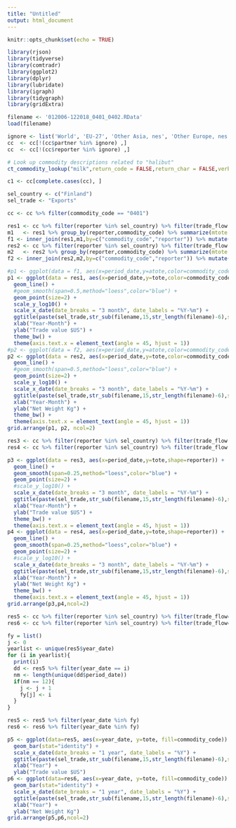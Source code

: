 ```yaml
---
title: "Untitled"
output: html_document
---
```


```r
knitr::opts_chunk$set(echo = TRUE)
```

```r
library(rjson)
library(tidyverse)
library(comtradr)
library(ggplot2)
library(dplyr)
library(lubridate)
library(igraph)
library(tidygraph)
library(gridExtra)
```

```r
filename <- '012006-122018_0401_0402.RData'
load(filename)
```

```r
ignore <- list('World', 'EU-27', 'Other Asia, nes', 'Other Europe, nes', 'Areas, nes')
cc  <- cc[!(cc$partner %in% ignore) ,]
cc  <- cc[!(cc$reporter %in% ignore) ,]
```

```r
# Look up commodity descriptions related to "halibut"
ct_commodity_lookup("milk",return_code = FALSE,return_char = FALSE,verbose = TRUE)
```


```r
c1 <- cc[complete.cases(cc), ]
```

```r
sel_country <- c("Finland")
sel_trade <- "Exports"
```

```r
cc <- cc %>% filter(commodity_code == "0401")
```

```r
res1 <- cc %>% filter(reporter %in% sel_country) %>% filter(trade_flow == sel_trade) %>% group_by(period_date,reporter,commodity_code) %>% summarize(tote = sum(trade_value_usd)) %>% ungroup()
m1   <- res1 %>% group_by(reporter,commodity_code) %>% summarize(mtote = mean(tote)) %>% ungroup()
f1 <- inner_join(res1,m1,by=c("commodity_code","reporter")) %>% mutate(atote = tote/mtote)
res2 <- cc %>% filter(reporter %in% sel_country) %>% filter(trade_flow == sel_trade) %>% group_by(period_date,reporter,commodity_code) %>% summarize(tote = sum(net_weight_kg)) %>% ungroup()
m2   <- res2 %>% group_by(reporter,commodity_code) %>% summarize(mtote = mean(tote)) %>% ungroup()
f2 <- inner_join(res2,m2,by=c("commodity_code","reporter")) %>% mutate(atote = tote/mtote)
```

```r
#p1 <- ggplot(data = f1, aes(x=period_date,y=atote,color=commodity_code,shape=reporter)) +
p1 <- ggplot(data = res1, aes(x=period_date,y=tote,color=commodity_code,shape=reporter)) +
  geom_line() +
  #geom_smooth(span=0.5,method="loess",color="blue") +
  geom_point(size=2) +
  scale_y_log10() +
  scale_x_date(date_breaks = "3 month", date_labels = "%Y-%m") +
  ggtitle(paste(sel_trade,str_sub(filename,15,str_length(filename)-6),sep=" ")) +
  xlab("Year-Month") +
  ylab("Trade value $US") +
  theme_bw() +
  theme(axis.text.x = element_text(angle = 45, hjust = 1))
#p2 <- ggplot(data = f2, aes(x=period_date,y=atote,color=commodity_code,shape=reporter)) +
p2 <- ggplot(data = res2, aes(x=period_date,y=tote,color=commodity_code,shape=reporter)) +  
  geom_line() +
  #geom_smooth(span=0.5,method="loess",color="blue") +
  geom_point(size=2) +
  scale_y_log10() +
  scale_x_date(date_breaks = "3 month", date_labels = "%Y-%m") +
  ggtitle(paste(sel_trade,str_sub(filename,15,str_length(filename)-6),sep=" ")) +
  xlab("Year-Month") +
  ylab("Net Weight Kg") +
  theme_bw() +
  theme(axis.text.x = element_text(angle = 45, hjust = 1))
grid.arrange(p1, p2, ncol=2)
```

```r
res3 <- cc %>% filter(reporter %in% sel_country) %>% filter(trade_flow == sel_trade) %>% group_by(period_date,reporter) %>% summarize(tote = sum(trade_value_usd)) %>% ungroup()
res4 <- cc %>% filter(reporter %in% sel_country) %>% filter(trade_flow == sel_trade) %>% group_by(period_date,reporter) %>% summarize(tote = sum(net_weight_kg)) %>% ungroup()
```

```r
p3 <- ggplot(data = res3, aes(x=period_date,y=tote,shape=reporter)) +
  geom_line() +
  geom_smooth(span=0.25,method="loess",color="blue") +
  geom_point(size=2) +
  #scale_y_log10() +
  scale_x_date(date_breaks = "3 month", date_labels = "%Y-%m") +
  ggtitle(paste(sel_trade,str_sub(filename,15,str_length(filename)-6),sep=" ")) +
  xlab("Year-Month") +
  ylab("Trade value $US") +
  theme_bw() +
  theme(axis.text.x = element_text(angle = 45, hjust = 1))
p4 <- ggplot(data = res4, aes(x=period_date,y=tote,shape=reporter)) +
  geom_line() +
  geom_smooth(span=0.25,method="loess",color="blue") +
  geom_point(size=2) +
  #scale_y_log10() +
  scale_x_date(date_breaks = "3 month", date_labels = "%Y-%m") +
  ggtitle(paste(sel_trade,str_sub(filename,15,str_length(filename)-6),sep=" ")) +
  xlab("Year-Month") +
  ylab("Net Weight Kg") +
  theme_bw() +
  theme(axis.text.x = element_text(angle = 45, hjust = 1))
grid.arrange(p3,p4,ncol=2)
```
```r
res5 <- cc %>% filter(reporter %in% sel_country) %>% filter(trade_flow==sel_trade) %>% group_by(period_date,reporter,commodity_code,year_date) %>% summarize(tote=sum(trade_value_usd)) %>% ungroup()
res6 <- cc %>% filter(reporter %in% sel_country) %>% filter(trade_flow==sel_trade) %>% group_by(period_date,reporter,commodity_code,year_date) %>% summarize(tote=sum(net_weight_kg)) %>% ungroup()
```

```r
fy = list()
j <- 0
yearlist <- unique(res5$year_date)
for (i in yearlist){
  print(i)
  dd <- res5 %>% filter(year_date == i)
  nm <- length(unique(dd$period_date))
  if(nm == 12){
    j <- j + 1
    fy[j] <- i
  }
}
```
```r
res5 <- res5 %>% filter(year_date %in% fy)
res6 <- res6 %>% filter(year_date %in% fy)
```



```r
p5 <- ggplot(data=res5, aes(x=year_date, y=tote, fill=commodity_code)) +
  geom_bar(stat="identity") +
  scale_x_date(date_breaks = "1 year", date_labels = "%Y") +
  ggtitle(paste(sel_trade,str_sub(filename,15,str_length(filename)-6),sep=" ")) +
  xlab("Year") +
  ylab("Trade value $US")
p6 <- ggplot(data=res6, aes(x=year_date, y=tote, fill=commodity_code)) +
  geom_bar(stat="identity") +
  scale_x_date(date_breaks = "1 year", date_labels = "%Y") +
  ggtitle(paste(sel_trade,str_sub(filename,15,str_length(filename)-6),sep=" ")) +
  xlab("Year") +
  ylab("Net Weight Kg")
grid.arrange(p5,p6,ncol=2)
```





